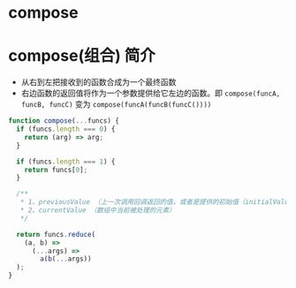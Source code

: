 # compose

# compose(组合) 简介

- 从右到左把接收到的函数合成为一个最终函数
- 右边函数的返回值将作为一个参数提供给它左边的函数。即 `compose(funcA, funcB, funcC)` 变为 `compose(funcA(funcB(funcC())))`

```javascript
function compose(...funcs) {
  if (funcs.length === 0) {
    return (arg) => arg;
  }

  if (funcs.length === 1) {
    return funcs[0];
  }

  /**
   * 1、previousValue （上一次调用回调返回的值，或者是提供的初始值（initialValue））
   * 2、currentValue （数组中当前被处理的元素）
   */

  return funcs.reduce(
    (a, b) =>
      (...args) =>
        a(b(...args))
  );
}
```
